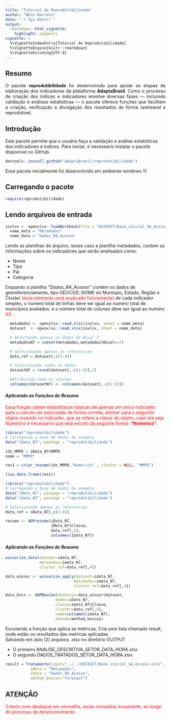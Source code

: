 ---
title: "Tutorial de Reprodutibilidade"
author: "Nete Barreto"
date: "`r Sys.Date()`"
output: 
  rmarkdown::html_vignette:
    highlight: pygments
vignette: >
  %\VignetteIndexEntry{Tutorial de Reprodutibilidade}
  %\VignetteEngine{knitr::rmarkdown}
  %\VignetteEncoding{UTF-8}
---



<div style="text-align: justify; width: 100%; margin: auto; font-size: 1em;">

## Resumo
 O pacote **reprodutibilidade** foi desenvolvido para apoiar as etapas de elaboração dos indicadores da plataforma **AdaptaBrasil**. Como o processo de criação dos índices e indicadores envolve diversas fases — incluindo validação e análises estatísticas — o pacote oferece funções que facilitam a criação, verificação e divulgação dos resultados de forma rastreável e reprodutível.

</div>

## Introdução 

Este pacote permite que o usuário faça a validação e análise estatísticas dos indicadores e indices. Para iniciar, é necessario instalar o pacote disponivel no GitHub.

```{r, eval = FALSE}
devtools::install_github("AdaptaBrasil/reprodutibilidade")
```


Esse pacote inicialmente foi desenvolvido em ambiente windows 11

## Carregando o pacote 

```{r, eval = FALSE}
require(reprodutibilidade)
```

## Lendo arquivos de entrada 

```{r, eval = FALSE}
inxlsx <- openxlsx::loadWorkbook(file = "DATASET/Base_inicial_SA_Acesso.xlsx")
  name_meta = "Metadados"
  name_data = "Dados_RA_Acesso"
```

Lendo as planilhas do arquivo, nesse caso a planilha metadados, contem as informações sobre os indicadores que serão analisados como: 

* Nome 
* Tipo 
* Pai 
* Categoria 

Enquanto a planilha _"Dados_RA_Acesso"_ contém os dados de georeferenciamento, tipo GEOCOD, NOME do Municpio, Estado, Região e Cluster <span style="color:red;">(esse elemento será explicado futuramente)</span> de cada indicador simples, o número total de linhas deve ser igual ao numero total de municípios avaliados. e o número total de colunas deve ser igual ao numero <span style="color:red;">XX </span>.  


```{r, eval = FALSE}
  metadados <- openxlsx::read.xlsx(inxlsx, sheet = name_meta)
  dataset  <- openxlsx::read.xlsx(inxlsx, sheet = name_data)

  # Recortando apenas os dados do Nivel 7
  metadadosN7 = subset(metadados,metadados$Nivel==7)

  # Selecionando apenas as referencias 
  data_ref = dataset[,c(1:4)]

  # Selecionando todos os dados   
  datasetN7 = round(dateset[,-c(1:4)],2)

  #Atribuindo nome as colunas
  colnames(datasetN7) <- colnames(dataset[,-c(1:4)])
```

#### _Aplicando as Funções de Resumo_ 
<span style="color:red;"> Essa função obtem estastitiscas básicas de apenas um unico indicador, para o calcúlo ser executado de forma correta, atentar para o segundo objeto inserido no indicador, que se refere a classe do objeto, caso ele seja _Numérico_ é necessario que seja escrito da seguinte forma: **"Numerico"**. </span>

```{r, echo=TRUE, eval=TRUE, results='markup'}

library("reprodutibilidade")
# Carregando a base de dados de exemplo
data("iData_N7", package = "reprodutibilidade")

idx_MMPD = iData_N7$MMPD
nome = "MMPD"

res1 = criar_resumo(idx_MMPD,"Numerico" , cluster = NULL, "MMPD")

t(as.data.frame(res1))

```

```{r, eval = TRUE, echo = TRUE}

library("reprodutibilidade")
# Carregando a base de dados de exemplo
data("iMeta_N7", package = "reprodutibilidade")
data("iData_N7", package = "reprodutibilidade")

# Selecionando apenas as referencias 
data_ref = iData_N7[,c(1:4)]

resumo <- ADPresumo(iData_N7, 
                    iMeta_N7$Classe, 
                    data_ref[,4], 
                    colnames(iData_N7))
```

#### _Aplicando as Funções de Resumo_

```{r, eval = FALSE}

winsorize_data(dataset=idata_N7, 
               metadados=imeta_N7,
               cluster_ref=data_ref[,4])

data_winsor <- winsorize_apply(dataset=idata_N7,
                              metadados=imeta_N7,
                              cluster_ref=data_ref[,4])

data_bxcx <- ADPBoxCox(dadoswin=data_winsor$dataset,
                      dados=idata_N7,
                      classe=imeta_N7$Classe,
                      cluster=data_ref[,4],
                      nome=colnames(idata_N7),
                      metodo=method_boxcox)

```

Excutando a função que aplica as métricas, 
Cria uma lista chamado result, onde estão os resultados 
das metricas aplicadas.  
Salvando em dois (2) arquivos .xlsx no diretório OUTPUT 

* O primeiro ANALISE_DESCRITIVA_SETOR_DATA_HORA.xlsx
* O segundo DADOS_TRATADOS_SETOR_DATA_HORA.xlsx

```{r, eval = FALSE}
result = Tratamento(input="../../DATASET/Base_inicial_SA_Acesso.xlsx",
           iMeta = "Metadados",
           iData = "Dados_RA_Acesso",
           method_boxcox="forecast")
```

## ATENÇÃO 
<span style="color:red;"> O texto com destaque em vermelho, serão revisados novamente, ao longo do processo de desenvolvimento </span>